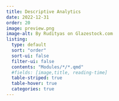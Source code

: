 ```yaml
---
title: Descriptive Analytics
date: 2022-12-31
order: 20
image: preview.png
image-alt: By Rudityas on Glazestock.com
listing: 
  type: default
  sort: "order"
  sort-ui: false
  filter-ui: false
  contents: "Modules/*/*.qmd"
  #fields: [image,title, reading-time]
  table-striped: true
  table-hover: true
  categories: true
---
```


